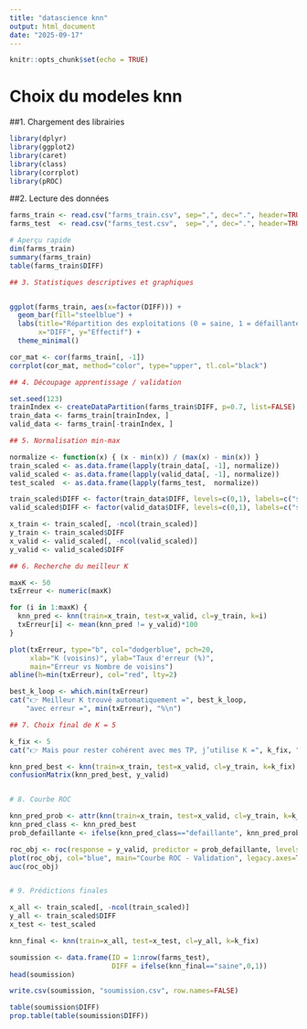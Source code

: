 ```yaml
---
title: "datascience knn"
output: html_document
date: "2025-09-17"
---
```


```r
knitr::opts_chunk$set(echo = TRUE)
```

# Choix du modeles knn

##1. Chargement des librairies

```r

library(dplyr)
library(ggplot2)
library(caret)
library(class)
library(corrplot)
library(pROC)

```


##2. Lecture des données


```r

farms_train <- read.csv("farms_train.csv", sep=",", dec=".", header=TRUE)
farms_test  <- read.csv("farms_test.csv",  sep=",", dec=".", header=TRUE)

# Aperçu rapide
dim(farms_train)
summary(farms_train)
table(farms_train$DIFF)

## 3. Statistiques descriptives et graphiques


ggplot(farms_train, aes(x=factor(DIFF))) +
  geom_bar(fill="steelblue") +
  labs(title="Répartition des exploitations (0 = saine, 1 = défaillante)",
       x="DIFF", y="Effectif") +
  theme_minimal()

cor_mat <- cor(farms_train[, -1])
corrplot(cor_mat, method="color", type="upper", tl.col="black")

## 4. Découpage apprentissage / validation

set.seed(123)
trainIndex <- createDataPartition(farms_train$DIFF, p=0.7, list=FALSE)
train_data <- farms_train[trainIndex, ]
valid_data <- farms_train[-trainIndex, ]

## 5. Normalisation min-max

normalize <- function(x) { (x - min(x)) / (max(x) - min(x)) }
train_scaled <- as.data.frame(lapply(train_data[, -1], normalize))
valid_scaled <- as.data.frame(lapply(valid_data[, -1], normalize))
test_scaled  <- as.data.frame(lapply(farms_test,  normalize))

train_scaled$DIFF <- factor(train_data$DIFF, levels=c(0,1), labels=c("saine","defaillante"))
valid_scaled$DIFF <- factor(valid_data$DIFF, levels=c(0,1), labels=c("saine","defaillante"))

x_train <- train_scaled[, -ncol(train_scaled)]
y_train <- train_scaled$DIFF
x_valid <- valid_scaled[, -ncol(valid_scaled)]
y_valid <- valid_scaled$DIFF

## 6. Recherche du meilleur K

maxK <- 50
txErreur <- numeric(maxK)

for (i in 1:maxK) {
  knn_pred <- knn(train=x_train, test=x_valid, cl=y_train, k=i)
  txErreur[i] <- mean(knn_pred != y_valid)*100
}

plot(txErreur, type="b", col="dodgerblue", pch=20,
     xlab="K (voisins)", ylab="Taux d'erreur (%)",
     main="Erreur vs Nombre de voisins")
abline(h=min(txErreur), col="red", lty=2)

best_k_loop <- which.min(txErreur)
cat("👉 Meilleur K trouvé automatiquement =", best_k_loop, 
    "avec erreur =", min(txErreur), "%\n")

## 7. Choix final de K = 5

k_fix <- 5
cat("👉 Mais pour rester cohérent avec mes TP, j’utilise K =", k_fix, "\n")

knn_pred_best <- knn(train=x_train, test=x_valid, cl=y_train, k=k_fix)
confusionMatrix(knn_pred_best, y_valid)


# 8. Courbe ROC

knn_pred_prob <- attr(knn(train=x_train, test=x_valid, cl=y_train, k=k_fix, prob=TRUE), "prob")
knn_pred_class <- knn_pred_best
prob_defaillante <- ifelse(knn_pred_class=="defaillante", knn_pred_prob, 1-knn_pred_prob)

roc_obj <- roc(response = y_valid, predictor = prob_defaillante, levels=c("saine","defaillante"))
plot(roc_obj, col="blue", main="Courbe ROC - Validation", legacy.axes=TRUE)
auc(roc_obj)


# 9. Prédictions finales 

x_all <- train_scaled[, -ncol(train_scaled)]
y_all <- train_scaled$DIFF
x_test <- test_scaled

knn_final <- knn(train=x_all, test=x_test, cl=y_all, k=k_fix)

soumission <- data.frame(ID = 1:nrow(farms_test),
                         DIFF = ifelse(knn_final=="saine",0,1))
head(soumission)

write.csv(soumission, "soumission.csv", row.names=FALSE)

table(soumission$DIFF)
prop.table(table(soumission$DIFF))
```
